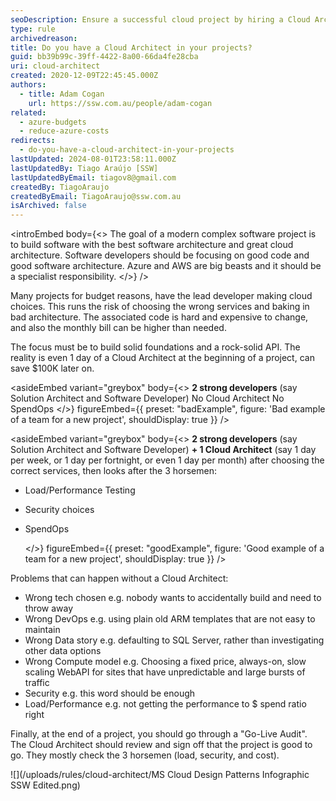 ```yaml
---
seoDescription: Ensure a successful cloud project by hiring a Cloud Architect to optimize choices and save costs.
type: rule
archivedreason:
title: Do you have a Cloud Architect in your projects?
guid: bb39b99c-39ff-4422-8a00-66da4fe28cba
uri: cloud-architect
created: 2020-12-09T22:45:45.000Z
authors:
  - title: Adam Cogan
    url: https://ssw.com.au/people/adam-cogan
related:
  - azure-budgets
  - reduce-azure-costs
redirects:
  - do-you-have-a-cloud-architect-in-your-projects
lastUpdated: 2024-08-01T23:58:11.000Z
lastUpdatedBy: Tiago Araújo [SSW]
lastUpdatedByEmail: tiagov8@gmail.com
createdBy: TiagoAraujo
createdByEmail: TiagoAraujo@ssw.com.au
isArchived: false
---
```


<introEmbed
  body={<>
The goal of a modern complex software project is to build software with the best software architecture and great cloud architecture. Software developers should be focusing on good code and good software architecture. Azure and AWS are big beasts and it should be a specialist responsibility.
  </>}
/>
<youtubeEmbed url="https://www.youtube.com/embed/fkmfZSvW4qM" description="" />

Many projects for budget reasons, have the lead developer making cloud choices. This runs the risk of choosing the wrong services and baking in bad architecture. The associated code is hard and expensive to change, and also the monthly bill can be higher than needed.

The focus must be to build solid foundations and a rock-solid API. The reality is even 1 day of a Cloud Architect at the beginning of a project, can save $100K later on.

<asideEmbed
  variant="greybox"
  body={<>
    **2 strong developers** (say Solution Architect and Software Developer)
No Cloud Architect
No SpendOps
  </>}
  figureEmbed={{
    preset: "badExample",
    figure: 'Bad example of a team for a new project',
    shouldDisplay: true
  }}
/>

<asideEmbed
  variant="greybox"
  body={<>
    **2 strong developers** (say Solution Architect and Software Developer)
 **+ 1 Cloud Architect** (say 1 day per week, or 1 day per fortnight, or even 1 day per month) after choosing the correct services, then looks after the 3 horsemen:

* Load/Performance Testing
* Security choices
* SpendOps

  </>}
  figureEmbed={{
    preset: "goodExample",
    figure: 'Good example of a team for a new project',
    shouldDisplay: true
  }}
/>

Problems that can happen without a Cloud Architect:

* Wrong tech chosen e.g. nobody wants to accidentally build and need to throw away
* Wrong DevOps e.g. using plain old ARM templates that are not easy to maintain
* Wrong Data story e.g. defaulting to SQL Server, rather than investigating other data options
* Wrong Compute model e.g. Choosing a fixed price, always-on, slow scaling WebAPI for sites that have unpredictable and large bursts of traffic
* Security e.g. this word should be enough
* Load/Performance e.g. not getting the performance to $ spend ratio right

Finally, at the end of a project, you should go through a "Go-Live Audit". The Cloud Architect should review and sign off that the project is good to go. They mostly check the 3 horsemen (load, security, and cost).

![](/uploads/rules/cloud-architect/MS Cloud Design Patterns Infographic SSW Edited.png)
